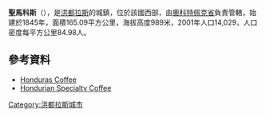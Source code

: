 '''聖馬科斯'''（{{lang-es|San Marcos}}），是[[洪都拉斯|洪都拉斯]]的城鎮，位於該國西部，由[[奧科特佩克省|奧科特佩克省]]負責管轄，始建於1845年，面積165.09平方公里，海拔高度989米，2001年人口14,029，人口密度每平方公里84.98人。

==參考資料==
*[http://www.sidewalkmystic.com/Honduras_Coffee_fairexchange_organic.htm Honduras Coffee] {{Wayback|url=http://www.sidewalkmystic.com/Honduras_Coffee_fairexchange_organic.htm |date=20150507142849 }}
*[https://web.archive.org/web/20060108170357/http://www.honduras-coffee.com/ Hondurian Specialty Coffee]

{{coord|14|24|N|88|57|W|source:nlwiki_region:HN_scale:50000_type:adm2nd|display=title}}

{{Honduras-geo-stub}}
[[Category:洪都拉斯城市|Category:洪都拉斯城市]]